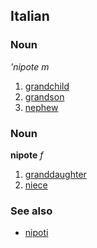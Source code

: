 ==Italian==
===Noun===
'''nipote'' ''m''

#[[grandchild]]
#[[grandson]]
#[[nephew]]

===Noun===
'''nipote''' ''f''

#[[granddaughter]]
#[[niece]]

===See also===
*[[nipoti]]